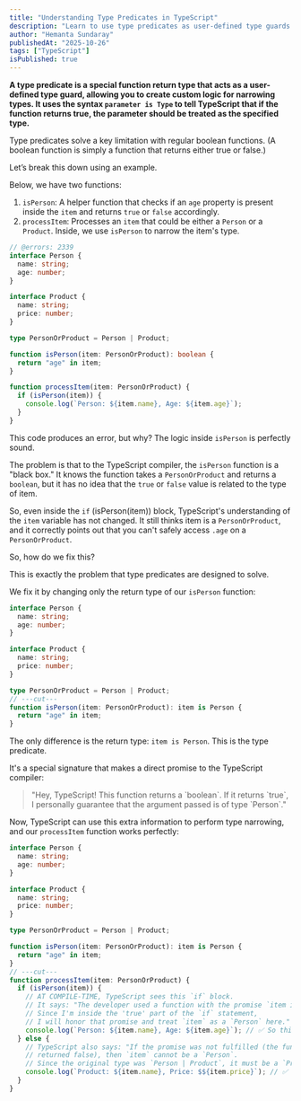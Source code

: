 ```yaml
---
title: "Understanding Type Predicates in TypeScript"
description: "Learn to use type predicates as user-defined type guards to narrow down types."
author: "Hemanta Sundaray"
publishedAt: "2025-10-26"
tags: ["TypeScript"]
isPublished: true
---
```


**A type predicate is a special function return type that acts as a user-defined type guard, allowing you to create custom logic for narrowing types. It uses the syntax `parameter is Type` to tell TypeScript that if the function returns true, the parameter should be treated as the specified type.**

Type predicates solve a key limitation with regular boolean functions. (A boolean function is simply a function that returns either true or false.)

Let’s break this down using an example.

Below, we have two functions:

1. `isPerson`: A helper function that checks if an `age` property is present inside the `item` and returns `true` or `false` accordingly.
2. `processItem`: Processes an `item` that could be either a `Person` or a `Product`. Inside, we use `isPerson` to narrow the item's type.

```ts twoslash title="TypeScript"
// @errors: 2339
interface Person {
  name: string;
  age: number;
}

interface Product {
  name: string;
  price: number;
}

type PersonOrProduct = Person | Product;

function isPerson(item: PersonOrProduct): boolean {
  return "age" in item;
}

function processItem(item: PersonOrProduct) {
  if (isPerson(item)) {
    console.log(`Person: ${item.name}, Age: ${item.age}`);
  }
}
```

This code produces an error, but why? The logic inside `isPerson` is perfectly sound.

The problem is that to the TypeScript compiler, the `isPerson` function is a "black box." It knows the function takes a `PersonOrProduct` and returns a `boolean`, but it has no idea that the `true` or `false` value is related to the type of item.

So, even inside the `if` (isPerson(item)) block, TypeScript's understanding of the `item` variable has not changed. It still thinks item is a `PersonOrProduct`, and it correctly points out that you can't safely access `.age` on a `PersonOrProduct`.

So, how do we fix this?

This is exactly the problem that type predicates are designed to solve.

We fix it by changing only the return type of our `isPerson` function:

```ts twoslash title="Typescript"
interface Person {
  name: string;
  age: number;
}

interface Product {
  name: string;
  price: number;
}

type PersonOrProduct = Person | Product;
// ---cut---
function isPerson(item: PersonOrProduct): item is Person {
  return "age" in item;
}
```

The only difference is the return type: `item is Person`. This is the type predicate.

It's a special signature that makes a direct promise to the TypeScript compiler:

<blockquote>
  "Hey, TypeScript! This function returns a `boolean`. If it returns `true`, I
  personally guarantee that the argument passed is of type `Person`."
</blockquote>

Now, TypeScript can use this extra information to perform type narrowing, and our `processItem` function works perfectly:

```ts twoslash title="TypeScript"
interface Person {
  name: string;
  age: number;
}

interface Product {
  name: string;
  price: number;
}

type PersonOrProduct = Person | Product;

function isPerson(item: PersonOrProduct): item is Person {
  return "age" in item;
}
// ---cut---
function processItem(item: PersonOrProduct) {
  if (isPerson(item)) {
    // AT COMPILE-TIME, TypeScript sees this `if` block.
    // It says: "The developer used a function with the promise `item is Person`.
    // Since I'm inside the 'true' part of the `if` statement,
    // I will honor that promise and treat `item` as a `Person` here."
    console.log(`Person: ${item.name}, Age: ${item.age}`); // ✅ So this is allowed.
  } else {
    // TypeScript also says: "If the promise was not fulfilled (the function
    // returned false), then `item` cannot be a `Person`.
    // Since the original type was `Person | Product`, it must be a `Product`."
    console.log(`Product: ${item.name}, Price: $${item.price}`); // ✅ So this is allowed.
  }
}
```
